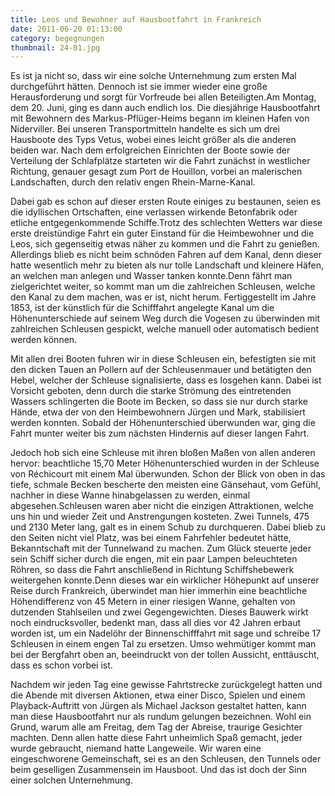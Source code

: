 ```yaml
---
title: Leos und Bewohner auf Hausbootfahrt in Frankreich
date: 2011-06-20 01:13:00
category: begegnungen
thumbnail: 24-01.jpg
---
```


Es ist ja nicht so, dass wir eine solche Unternehmung zum ersten Mal durchgeführt hätten. Dennoch ist sie immer wieder eine große Herausforderung und sorgt für Vorfreude bei allen Beteiligten.Am Montag, dem 20. Juni, ging es dann auch endlich los. Die diesjährige Hausbootfahrt mit Bewohnern des Markus-Pflüger-Heims begann im kleinen Hafen von Niderviller. Bei unseren Transportmitteln handelte es sich um drei Hausboote des Typs Vetus, wobei eines leicht größer als die anderen beiden war. Nach dem erfolgreichen Einrichten der Boote sowie der Verteilung der Schlafplätze starteten wir die Fahrt zunächst in westlicher Richtung, genauer gesagt zum Port de Houillon, vorbei an malerischen Landschaften, durch den relativ engen Rhein-Marne-Kanal.

Dabei gab es schon auf dieser ersten Route einiges zu bestaunen, seien es die idyllischen Ortschaften, eine verlassen wirkende Betonfabrik oder etliche entgegenkommende Schiffe.Trotz des schlechten Wetters war diese erste dreistündige Fahrt ein guter Einstand für die Heimbewohner und die Leos, sich gegenseitig etwas näher zu kommen und die Fahrt zu genießen. Allerdings blieb es nicht beim schnöden Fahren auf dem Kanal, denn dieser hatte wesentlich mehr zu bieten als nur tolle Landschaft und kleinere Häfen, an welchen man anlegen und Wasser tanken konnte.Denn fährt man zielgerichtet weiter, so kommt man um die zahlreichen Schleusen, welche den Kanal zu dem machen, was er ist, nicht herum. Fertiggestellt im Jahre 1853, ist der künstlich für die Schifffahrt angelegte Kanal um die Höhenunterschiede auf seinem Weg durch die Vogesen zu überwinden mit zahlreichen Schleusen gespickt, welche manuell oder automatisch bedient werden können.

Mit allen drei Booten fuhren wir in diese Schleusen ein, befestigten sie mit den dicken Tauen an Pollern auf der Schleusenmauer und betätigten den Hebel, welcher der Schleuse signalisierte, dass es losgehen kann. Dabei ist Vorsicht geboten, denn durch die starke Strömung des eintretenden Wassers schlingerten die Boote im Becken, so dass sie nur durch starke Hände, etwa der von den Heimbewohnern Jürgen und Mark, stabilisiert werden konnten. Sobald der Höhenunterschied überwunden war, ging die Fahrt munter weiter bis zum nächsten Hindernis auf dieser langen Fahrt.

Jedoch hob sich eine Schleuse mit ihren bloßen Maßen von allen anderen hervor: beachtliche 15,70 Meter Höhenunterschied wurden in der Schleuse von Réchicourt mit einem Mal überwunden. Schon der Blick von oben in das tiefe, schmale Becken bescherte den meisten eine Gänsehaut, vom Gefühl, nachher in diese Wanne hinabgelassen zu werden, einmal abgesehen.Schleusen waren aber nicht die einzigen Attraktionen, welche uns hin und wieder Zeit und Anstrengungen kosteten. Zwei Tunnels, 475 und 2130 Meter lang, galt es in einem Schub zu durchqueren. Dabei blieb zu den Seiten nicht viel Platz, was bei einem Fahrfehler bedeutet hätte, Bekanntschaft mit der Tunnelwand zu machen. Zum Glück steuerte jeder sein Schiff sicher durch die engen, mit ein paar Lampen beleuchteten Röhren, so dass die Fahrt anschließend in Richtung Schiffshebewerk weitergehen konnte.Denn dieses war ein wirklicher Höhepunkt auf unserer Reise durch Frankreich, überwindet man hier immerhin eine beachtliche Höhendifferenz von 45 Metern in einer riesigen Wanne, gehalten von dutzenden Stahlseilen und zwei Gegengewichten. Dieses Bauwerk wirkt noch eindrucksvoller, bedenkt man, dass all dies vor 42 Jahren erbaut worden ist, um ein Nadelöhr der Binnenschifffahrt mit sage und schreibe 17 Schleusen in einem engen Tal zu ersetzen. Umso wehmütiger kommt man bei der Bergfahrt oben an, beeindruckt von der tollen Aussicht, enttäuscht, dass es schon vorbei ist.

Nachdem wir jeden Tag eine gewisse Fahrtstrecke zurückgelegt hatten und die Abende mit diversen Aktionen, etwa einer Disco, Spielen und einem Playback-Auftritt von Jürgen als Michael Jackson gestaltet hatten, kann man diese Hausbootfahrt nur als rundum gelungen bezeichnen. Wohl ein Grund, warum alle am Freitag, dem Tag der Abreise, traurige Gesichter machten. Denn allen hatte diese Fahrt unheimlich Spaß gemacht, jeder wurde gebraucht, niemand hatte Langeweile. Wir waren eine eingeschworene Gemeinschaft, sei es an den Schleusen, den Tunnels oder beim geselligen Zusammensein im Hausboot. Und das ist doch der Sinn einer solchen Unternehmung.
